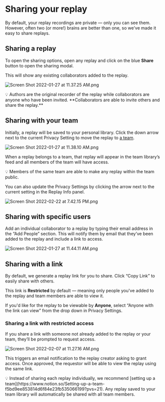 
# Sharing your replay

By default, your replay recordings are private — only you can see them. However, often two (or more!) brains are better than one, so we've made it easy to share replays.

## Sharing a replay

To open the sharing options, open any replay and click on the blue **Share** button to open the sharing modal.

This will show any existing collaborators added to the replay.

![Screen Shot 2022-01-27 at 11.37.25 AM.png](/media/getting-started/bug-reports/sharing-your-replay/Screen_Shot_2022-01-27_at_11.37.25_AM.png)

<Callout type="info" emoji="👉">
💡 Authors are the original recorder of the replay while collaborators are anyone who have been invited. **Collaborators are able to invite others and share the replay.**

</Callout>

## Sharing with your team

Initially, a replay will be saved to your personal library. Click the down arrow next to the current Privacy Setting to move the replay to [a team](https://www.notion.so/Setting-up-a-team-f5bd9ee853814d6f84e23fb535066199?pvs=21).

![Screen Shot 2022-01-27 at 11.38.10 AM.png](/media/getting-started/bug-reports/sharing-your-replay/Screen_Shot_2022-01-27_at_11.38.10_AM.png)

When a replay belongs to a team, that replay will appear in the team library’s feed and all members of the team will have access.

<Callout type="info" emoji="👉">
💡 Members of the same team are able to make any replay within the team public.

</Callout>

You can also update the Privacy Settings by clicking the arrow next to the current setting in the Replay Info panel.

![Screen Shot 2022-02-22 at 7.42.15 PM.png](/media/getting-started/bug-reports/sharing-your-replay/Screen_Shot_2022-02-22_at_7.42.15_PM.png)

## Sharing with specific users

Add an individual collaborator to a replay by typing their email address in the “Add People” section. This will notify them by email that they’ve been added to the replay and include a link to access.

![Screen Shot 2022-01-27 at 11.44.11 AM.png](/media/getting-started/bug-reports/sharing-your-replay/Screen_Shot_2022-01-27_at_11.44.11_AM.png)

## Sharing with a link

By default, we generate a replay link for you to share. Click “Copy Link” to easily share with others.

This link is **Restricted** by default — meaning only people you've added to the replay and team members are able to view it. 

If you'd like for the replay to be viewable by **Anyone**, select “Anyone with the link can view” from the drop down in Privacy Settings.

### Sharing a link with restricted access

If you share a link with someone not already added to the replay or your team, they’ll be prompted to request access. 

![Screen Shot 2022-02-07 at 11.27.16 AM.png](/media/getting-started/bug-reports/sharing-your-replay/Screen_Shot_2022-02-07_at_11.27.16_AM.png)

This triggers an email notification to the replay creator asking to grant access. Once approved, the requestor will be able to view the replay using the same link.

<Callout type="info" emoji="👉">
💡 Instead of sharing each replay individually, we recommend [setting up a team](https://www.notion.so/Setting-up-a-team-f5bd9ee853814d6f84e23fb535066199?pvs=21). Any replay saved to your team library will automatically be shared with all team members.

</Callout>